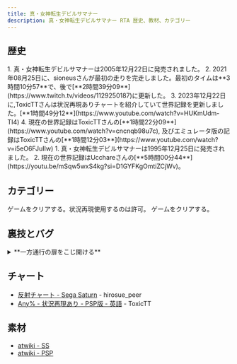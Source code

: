 ```yaml
---
title: 真・女神転生デビルサマナー
description: 真・女神転生デビルサマナー RTA 歴史、教材、カテゴリー
---
```




<DocsHero 
    content="真・女神転生デビルサマナーはデビルサマナーの１作目。"
    srcUrl={cover}
    alt="Shin Megami Tensei Devil Summoner Cover"
/>

<LinkCard title="ランキング" href="https://www.speedrun.com/ja-JP/dsm" description="投稿されたRTA動画を観るようにSpeedrun.comへ"/>

## 歴史
<Tabs>
<TabItem label="Any% - PSP版">
<Steps>
1. 真・女神転生デビルサマナーは2005年12月22日に発売されました。
2. 2021年08月25日に、sioneusさんが最初の走りを完走しました。最初のタイムは**3時間10分57**で、後で[**2時間39分09**](https://www.twitch.tv/videos/1129250187)に更新した。
3. 2023年12月22日に,ToxicTTさんは状況再現ありチャートを紹介していて世界記録を更新しました。[**1時間49分12**](https://www.youtube.com/watch?v=HUKmUdm-TI4)
4. 現在の世界記録はToxicTTさんの[**1時間22分09**](https://www.youtube.com/watch?v=cncnqb98u7c), 及びエミュレータ版の記録はToxicTTさんの[**1時間12分03**](https://www.youtube.com/watch?v=i5eO6FJuIIw)
</Steps>
</TabItem>

<TabItem label="Any% - SS版">
<Steps>
1. 真・女神転生デビルサマナーは1995年12月25日に発売されました。
2. 現在の世界記録はUcchareさんの[**5時間00分44**](https://youtu.be/mSqw5wxS4kg?si=D1GYFKgOmtiZCjWv)。
</Steps>
</TabItem>
</Tabs>

## カテゴリー
<CardGrid>
    <Card title="Any% - PSP">ゲームをクリアする。状況再現使用するのは許可。</Card>
    <Card title="Any% - Sega Saturn">ゲームをクリアする。</Card>
</CardGrid>

## 裏技とバグ
<details>
<summary>**一方通行の扉をこじ開ける**</summary>
１：バックアッパーを金王屋で購入
２：一方通行付近の扉のそばでセーブ
３：一度ゲームを終了してタイトル画面からロードする。
４：他の事はしないで扉に向かう（通過する）
※この方法は、各一方通行の扉に対して1回しか出来ないので再度通る時は同じ手順でやり直す必要がある。
</details>

## チャート
- [反射チャート - Sega Saturn](http://blog.livedoor.jp/hirosue_peer/archives/51920261.html) - hirosue_peer
- [Any% - 状況再現あり - PSP版 - 英語](https://drive.google.com/file/d/1usmiIcoktgdbDrXDjk9DKvuGJsvwwahS/view?usp=sharing) - ToxicTT

## 素材
- [atwiki - SS](https://w.atwiki.jp/devilsummoner/pages/8.html)
- [atwiki - PSP](https://w.atwiki.jp/devilsummoner/pages/401.html)
